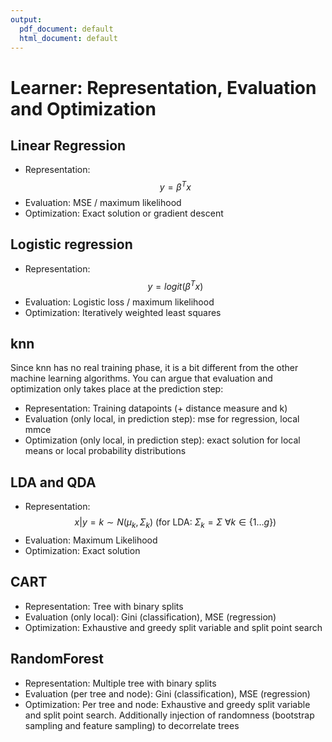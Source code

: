 ```yaml
---
output:
  pdf_document: default
  html_document: default
---
```


# Learner: Representation, Evaluation and Optimization


## Linear Regression  

- Representation: $$ y = \beta^T x $$
- Evaluation: MSE / maximum likelihood
- Optimization: Exact solution or gradient descent


## Logistic regression

- Representation: $$ y = logit(\beta^Tx) $$
- Evaluation: Logistic loss / maximum likelihood
- Optimization: Iteratively weighted least squares 
  
## knn
Since knn has no real training phase, it is a bit different from the other machine learning algorithms.
You can argue that evaluation and optimization only takes place at the prediction step: 

- Representation: Training datapoints (+ distance measure and k)
- Evaluation (only local, in prediction step): mse for regression, local mmce
- Optimization (only local, in prediction step): exact solution for local means or local probability distributions

##  LDA and QDA

- Representation: $$ x | y = k \sim N(\mu_k, \Sigma_k) \text{ (for LDA: } \Sigma_k = \Sigma \text{ } \forall k \in \{1\ldots g\} \text{)}$$
- Evaluation: Maximum Likelihood
- Optimization: Exact solution

## CART
- Representation: Tree with binary splits
- Evaluation (only local): Gini (classification), MSE (regression)
- Optimization: Exhaustive and greedy split variable and split point search

## RandomForest
- Representation: Multiple tree with binary splits
- Evaluation (per tree and node): Gini (classification), MSE (regression)
- Optimization: Per tree and node: Exhaustive and greedy split variable and split point search. Additionally injection of randomness (bootstrap sampling and feature sampling) to decorrelate trees


